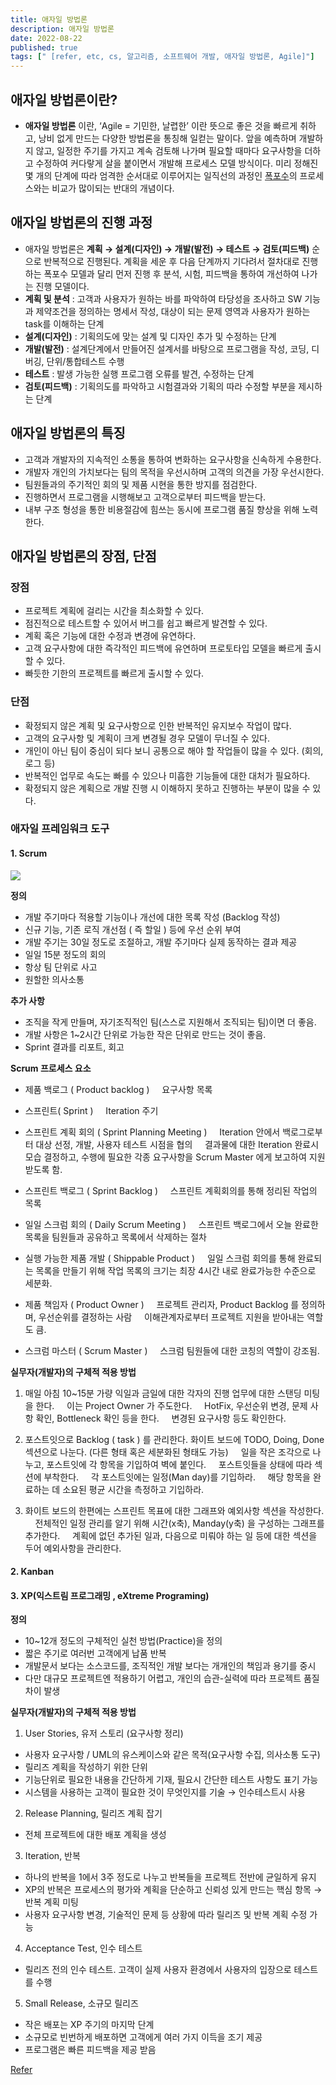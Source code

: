 ```yaml
---
title: 애자일 방법론
description: 애자일 방법론
date: 2022-08-22
published: true
tags: [" [refer, etc, cs, 알고리즘, 소프트웨어 개발, 애자일 방법론, Agile]"]
---
```


## 애자일 방법론이란?

- **애자일 방법론** 이란, ‘Agile = 기민한, 날렵한’ 이란 뜻으로 좋은 것을 빠르게 취하고, 낭비 없게 만드는 다양한 방법론을 통칭해 일컫는 말이다. 앞을 예측하며 개발하지 않고, 일정한 주기를 가지고 계속 검토해 나가며 필요할 때마다 요구사항을 더하고 수정하여 커다랗게 살을 붙이면서 개발해 프로세스 모델 방식이다. 미리 정해진 몇 개의 단계에 따라 엄격한 순서대로 이루어지는 일직선의 과정인 [폭포수](http://www.incodom.kr/%ED%8F%AD%ED%8F%AC%EC%88%98%20%EB%B0%A9%EB%B2%95%EB%A1%A0)의 프로세스와는 비교가 많이되는 반대의 개념이다.

## 애자일 방법론의 진행 과정

- 애자일 방법론은 **계획 → 설계(디자인) → 개발(발전) → 테스트 → 검토(피드백)** 순으로 반복적으로 진행된다. 계획을 세운 후 다음 단계까지 기다려서 절차대로 진행하는 폭포수 모델과 달리 먼저 진행 후 분석, 시험, 피드백을 통하여 개선하여 나가는 진행 모델이다.
- **계획 및 분석** : 고객과 사용자가 원하는 바를 파악하여 타당성을 조사하고 SW 기능과 제약조건을 정의하는 명세서 작성, 대상이 되는 문제 영역과 사용자가 원하는 task를 이해하는 단계
- **설계(디자인)** : 기획의도에 맞는 설계 및 디자인 추가 및 수정하는 단계
- **개발(발전)** : 설계단계에서 만들어진 설계서를 바탕으로 프로그램을 작성, 코딩, 디버깅, 단위/통합테스트 수행
- **테스트** : 발생 가능한 실행 프로그램 오류를 발견, 수정하는 단계
- **검토(피드백)** : 기획의도를 파악하고 시험결과와 기획의 따라 수정할 부분을 제시하는 단계

## 애자일 방법론의 특징

- 고객과 개발자의 지속적인 소통을 통하여 변화하는 요구사항을 신속하게 수용한다.
- 개발자 개인의 가치보다는 팀의 목적을 우선시하며 고객의 의견을 가장 우선시한다.
- 팀원들과의 주기적인 회의 및 제품 시현을 통한 방지를 점검한다.
- 진행하면서 프로그램을 시행해보고 고객으로부터 피드백을 받는다.
- 내부 구조 형성을 통한 비용절감에 힘쓰는 동시에 프로그램 품질 향상을 위해 노력한다.

## 애자일 방법론의 장점, 단점

### 장점

- 프로젝트 계획에 걸리는 시간을 최소화할 수 있다.
- 점진적으로 테스트할 수 있어서 버그를 쉽고 빠르게 발견할 수 있다.
- 계획 혹은 기능에 대한 수정과 변경에 유연하다.
- 고객 요구사항에 대한 즉각적인 피드백에 유연하며 프로토타입 모델을 빠르게 출시할 수 있다.
- 빠듯한 기한의 프로젝트를 빠르게 출시할 수 있다.

### 단점

- 확정되지 않은 계획 및 요구사항으로 인한 반복적인 유지보수 작업이 많다.
- 고객의 요구사항 및 계획이 크게 변경될 경우 모델이 무너질 수 있다.
- 개인이 아닌 팀이 중심이 되다 보니 공통으로 해야 할 작업들이 많을 수 있다. (회의, 로그 등)
- 반복적인 업무로 속도는 빠를 수 있으나 미흡한 기능들에 대한 대처가 필요하다.
- 확정되지 않은 계획으로 개발 진행 시 이해하지 못하고 진행하는 부분이 많을 수 있다.

### 애자일 프레임워크 도구

#### 1. Scrum

![](https://blog.kakaocdn.net/dn/qfHJJ/btrdcRb5VDR/NO8PkuWDkMp3Gp4Wzyv8L1/img.gif)

**정의**

- 개발 주기마다 적용할 기능이나 개선에 대한 목록 작성 (Backlog 작성)
- 신규 기능, 기존 로직 개선점 ( 즉 할일 ) 등에 우선 순위 부여
- 개발 주기는 30일 정도로 조절하고, 개발 주기마다 실제 동작하는 결과 제공
- 일일 15분 정도의 회의
- 항상 팀 단위로 사고
- 원할한 의사소통

**추가 사항**

- 조직을 작게 만들며, 자기조직적인 팀(스스로 지원해서 조직되는 팀)이면 더 좋음.
- 개발 사항은 1~2시간 단위로 가능한 작은 단위로 만드는 것이 좋음.
- Sprint 결과를 리포트, 회고

**Scrum 프로세스 요소**

- 제품 백로그 ( Product backlog )
      요구사항 목록

- 스프린트( Sprint )
      Iteration 주기

- 스프린트 계획 회의 ( Sprint Planning Meeting )
      Iteration 안에서 백로그로부터 대상 선정, 개발, 사용자 테스트 시점을 협의
      결과물에 대한 Iteration 완료시 모습 결정하고, 수행에 필요한 각종 요구사항을 Scrum Master 에게 보고하여 지원받도록 함.

- 스프린트 백로그 ( Sprint Backlog )
      스프린트 계획회의를 통해 정리된 작업의 목록

- 일일 스크럼 회의 ( Daily Scrum Meeting )
      스프린트 백로그에서 오늘 완료한 목록을 팀원들과 공유하고 목록에서 삭제하는 절차

- 실행 가능한 제품 개발 ( Shippable Product )
      일일 스크럼 회의를 통해 완료되는 목록을 만들기 위해 작업 목록의 크기는 최장 4시간 내로 완료가능한 수준으로 세분화.

- 제품 책임자 ( Product Owner )
      프로젝트 관리자, Product Backlog 를 정의하며, 우선순위를 결정하는 사람
      이해관계자로부터 프로젝트 지원을 받아내는 역할도 큼.

- 스크럼 마스터 ( Scrum Master )
      스크럼 팀원들에 대한 코칭의 역할이 강조됨.

**실무자(개발자)의 구체적 적용 방법**

1.  매일 아침 10~15분 가량 익일과 금일에 대한 각자의 진행 업무에 대한 스탠딩 미팅을 한다.
        이는 Project Owner 가 주도한다.
        HotFix, 우선순위 변경, 문제 사항 확인, Bottleneck 확인 등을 한다.
        변경된 요구사항 등도 확인한다.

2.  포스트잇으로 Backlog ( task ) 를 관리한다.
    화이트 보드에 TODO, Doing, Done 섹션으로 나눈다. (다른 형태 혹은 세분화된 형태도 가능)
        일을 작은 조각으로 나누고, 포스트잇에 각 항목을 기입하여 벽에 붙인다.
        포스트잇들을 상태에 따라 섹션에 부착한다.
        각 포스트잇에는 일정(Man day)를 기입하라.
        해당 항목을 완료하는 데 소요된 평균 시간을 측정하고 기입하라.

3.  화이트 보드의 한편에는 스프린트 목표에 대한 그래프와 예외사항 섹션을 작성한다.
        전체적인 일정 관리를 알기 위해 시간(x축), Manday(y축) 을 구성하는 그래프를 추가한다.
        계획에 없던 추가된 일과, 다음으로 미뤄야 하는 일 등에 대한 섹션을 두어 예외사항을 관리한다.

#### 2. Kanban

[](https://img1.daumcdn.net/thumb/R1600x0/?scode%3Dmtistory2%26fname%3Dhttps%3A%2F%2Fblog.kakaocdn.net%2Fdn%2Fbbg0lX%2Fbtrc7U8uF47%2FNrIenbCgK841IH7kLCJ0h1%2Fimg.png)

#### 3. XP(익스트림 프로그래밍 , eXtreme Programing)

[](https://img1.daumcdn.net/thumb/R1600x0/?scode%3Dmtistory2%26fname%3Dhttps%3A%2F%2Fblog.kakaocdn.net%2Fdn%2Fd8D3u8%2Fbtrc4DGsjvn%2FsE4p6OCYLYUI0qH6o1GVSk%2Fimg.png)

**정의**

- 10~12개 정도의 구체적인 실천 방법(Practice)을 정의
- 짧은 주기로 여러번 고객에게 납품 반복
- 개발문서 보다는 소스코드를, 조직적인 개발 보다는 개개인의 책임과 용기를 중시
- 다만 대규모 프로젝트엔 적용하기 어렵고, 개인의 습관-실력에 따라 프로젝트 품질차이 발생

**실무자(개발자)의 구체적 적용 방법**

1.  User Stories, 유저 스토리 (요구사항 정리)

- 사용자 요구사항 / UML의 유스케이스와 같은 목적(요구사항 수집, 의사소통 도구)
- 릴리즈 계획을 작성하기 위한 단위
- 기능단위로 필요한 내용을 간단하게 기재, 필요시 간단한 테스트 사항도 표기 가능
- 시스템을 사용하는 고객이 필요한 것이 무엇인지를 기술 → 인수테스트시 사용

2. Release Planning, 릴리즈 계획 잡기

- 전체 프로젝트에 대한 배포 계획을 생성

3. Iteration, 반복

- 하나의 반복을 1에서 3주 정도로 나누고 반복들을 프로젝트 전반에 균일하게 유지
- XP의 반복은 프로세스의 평가와 계획을 단순하고 신뢰성 있게 만드는 핵심 항목 → 반복 계획 미팅
- 사용자 요구사항 변경, 기술적인 문제 등 상황에 따라 릴리즈 및 반복 계획 수정 가능

4. Acceptance Test, 인수 테스트

- 릴리즈 전의 인수 테스트. 고객이 실제 사용자 환경에서 사용자의 입장으로 테스트를 수행

5. Small Release, 소규모 릴리즈

- 작은 배포는 XP 주기의 마지막 단계
- 소규모로 빈번하게 배포하면 고객에게 여러 가지 이득을 조기 제공
- 프로그램은 빠른 피드백을 제공 받음

[Refer](https://jiwondev.tistory.com/164)

